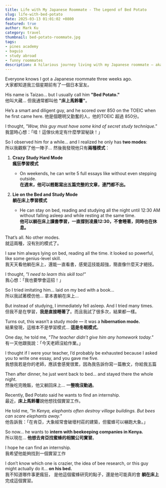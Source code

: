 ```yaml
---
title: Life with My Japanese Roommate - The Legend of Bed Potato
slug: life-with-bed-potato  
date: 2025-03-13 01:01:02 +0800
featured: true
author: Mark Ku
category: travel
thumbnail: bed-potato-roommate.jpg
tags:
- pines academy  
- baguio  
- study abroad  
- funny roommates  
description: A hilarious journey living with my Japanese roommate — aka Bed Potato — who mastered the art of studying from bed.
---
```


Everyone knows I got a Japanese roommate three weeks ago.    
大家都知道我三個星期前有了一個日本室友。    

His name is Taizao... but I usually call him **"Bed Potato."**  
他叫大藏… 但我通常都叫他 **"床上馬鈴薯"**。  

He’s a smart and diligent guy, and he scored over 850 on the TOEIC when he first came here.
他是個聰明又勤奮的人，他的TOEIC 超過 850分。  

I thought, *"Wow, this guy must have some kind of secret study technique."*  
我當時心想：「哇！這傢伙肯定有什麼學習秘訣！」  

So I observed him for a while... and I realized he only has **two modes**:  
所以我觀察了他一陣子… 然後我發現他只有**兩種模式**：  

1. **Crazy Study Hard Mode**  
   **瘋狂學習模式**  
   - On weekends, he can write 5 full essays like without even stepping outside.  
   **在週末，他可以輕鬆寫出五篇完整的文章，連門都不出。**

2. **Lie on the Bed and Study Mode**  
   **躺在床上學習模式**  
   - He can stay on bed, reading and studying all the night until 12:30 AM without falling asleep and while resting at the same time.  
   **他可以躺在床上讀書學習，一直撐到凌晨12:30，不會睡著，同時也在休息。**

That’s all. No other modes.  
就這兩種，沒有別的模式了。  

I saw him always lying on bed, reading all the time. it looked so powerful, like some genius-level skill.  
我天天看他躺在床上，還能一直看書，感覺這技能超強，簡直像什麼天才絕技。  

I thought, *"I need to learn this skill too!"*  
我心想：「我也要學會這招！」  

So I tried imitating him… laid on my bed with a book…  
所以我試著模仿他… 拿本書躺在床上…  

But instead of studying, I immediately fell asleep. And I tried many times.  
但我不是在學習，**我是直接睡著了**。而且我試了很多次，結果都一樣。  

Turns out, this wasn’t a study mode — it was a **hibernation mode.**  
結果發現，這根本不是學習模式… **這是冬眠模式**。  

One day, he told me, *"The teacher didn’t give him any homework today."*  
有一天他跟我說：「今天老師沒給作業。」  

I thought if I were your teacher, I’d probably be exhausted because I asked you to write one essay, and you gave me five.  
我想我若是你的老師，應該會感覺很累，因為我告訴你寫一篇散文，你給我五篇

Then after dinner, he just went back to bed... and stayed there the whole night.  
然後吃完晚飯，他又躺回床上… **一整晚沒動過**。  

Recently, Bed Potato said he wants to find an internship.  
最近，**床上馬鈴薯**說他想找個實習工作。  

He told me, *"In Kenya, elephants often destroy village buildings. But bees can scare elephants away."*  
他告訴我：「在肯亞，大象經常會破壞村莊的建築，但蜜蜂可以嚇跑大象。」  

So now... he wants to **intern with beekeeping companies in Kenya.**  
所以現在… **他想去肯亞找蜜蜂的相關公司實習**。  

I hope he can find an internship.  
我希望他能夠找到一個實習工作

I don’t know which one is crazier, the idea of bee research, or this guy might actually do it... **on his bed.**  
我不知道哪件事更瘋狂， 是他這個蜜蜂研究的點子，還是他可能真的會 **躺在床上** 完成這個實習。  
